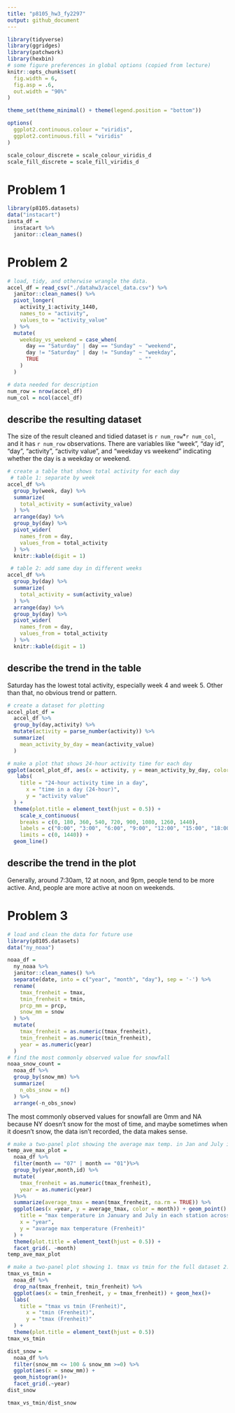 ```yaml
---
title: "p8105_hw3_fy2297"
output: github_document
---
```


```r
library(tidyverse)
library(ggridges)
library(patchwork)
library(hexbin)
# some figure preferences in global options (copied from lecture)
knitr::opts_chunk$set(
  fig.width = 6,
  fig.asp = .6,
  out.width = "90%"
)

theme_set(theme_minimal() + theme(legend.position = "bottom"))

options(
  ggplot2.continuous.colour = "viridis",
  ggplot2.continuous.fill = "viridis"
)

scale_colour_discrete = scale_colour_viridis_d
scale_fill_discrete = scale_fill_viridis_d
```
# Problem 1

```r
library(p8105.datasets)
data("instacart")
insta_df =
  instacart %>% 
  janitor::clean_names()
```


# Problem 2
```r
# load, tidy, and otherwise wrangle the data.
accel_df = read_csv("./datahw3/accel_data.csv") %>% 
  janitor::clean_names() %>% 
  pivot_longer(
    activity_1:activity_1440,
    names_to = "activity",
    values_to = "activity_value"
  ) %>% 
  mutate(
    weekday_vs_weekend = case_when(
      day == "Saturday" | day == "Sunday" ~ "weekend",
      day != "Saturday" | day != "Sunday" ~ "weekday",
      TRUE                                ~ ""
    )
  )
```

```r
# data needed for description
num_row = nrow(accel_df)
num_col = ncol(accel_df)
```
## describe the resulting dataset
The size of the result cleaned and tidied dataset is `r num_row`*`r num_col`, and it has `r num_row` observations. There are variables like "week", "day id", "day", "activity", "activity value", and "weekday vs weekend" indicating whether the day is a weekday or weekend.

```r
# create a table that shows total activity for each day
 # table 1: separate by week
accel_df %>% 
  group_by(week, day) %>% 
  summarize(
    total_activity = sum(activity_value)
  ) %>%
  arrange(day) %>% 
  group_by(day) %>% 
  pivot_wider(
    names_from = day,
    values_from = total_activity
  ) %>% 
  knitr::kable(digit = 1)

 # table 2: add same day in different weeks
accel_df %>% 
  group_by(day) %>% 
  summarize(
    total_activity = sum(activity_value)
  ) %>%
  arrange(day) %>% 
  group_by(day) %>% 
  pivot_wider(
    names_from = day,
    values_from = total_activity
  ) %>% 
  knitr::kable(digit = 1)
```
## describe the trend in the table
Saturday has the lowest total activity, especially week 4 and week 5. Other than that, no obvious trend or pattern.

```r
# create a dataset for plotting
accel_plot_df = 
  accel_df %>% 
  group_by(day,activity) %>% 
  mutate(activity = parse_number(activity)) %>% 
  summarize(
    mean_activity_by_day = mean(activity_value)
  )

# make a plot that shows 24-hour activity time for each day
ggplot(accel_plot_df, aes(x = activity, y = mean_activity_by_day, color = day)) + 
   labs(
    title = "24-hour activity time in a day",
      x = "time in a day (24-hour)",
      y = "activity value"
  ) +
  theme(plot.title = element_text(hjust = 0.5)) +
    scale_x_continuous(
    breaks = c(0, 180, 360, 540, 720, 900, 1080, 1260, 1440),
    labels = c("0:00", "3:00", "6:00", "9:00", "12:00", "15:00", "18:00", "21:00", "23:59"),
    limits = c(0, 1440)) +
  geom_line()
```

## describe the trend in the plot
Generally, around 7:30am, 12 at noon, and 9pm, people tend to be more active. And, people are more active at noon on weekends.


# Problem 3
```r
# load and clean the data for future use
library(p8105.datasets)
data("ny_noaa")

noaa_df = 
  ny_noaa %>% 
  janitor::clean_names() %>% 
  separate(date, into = c("year", "month", "day"), sep = '-') %>% 
  rename(
    tmax_frenheit = tmax,
    tmin_frenheit = tmin,
    prcp_mm = prcp,
    snow_mm = snow
  ) %>% 
  mutate(
    tmax_frenheit = as.numeric(tmax_frenheit),
    tmin_frenheit = as.numeric(tmin_frenheit),
    year = as.numeric(year)
  )
# find the most commonly observed value for snowfall
noaa_snow_count = 
  noaa_df %>% 
  group_by(snow_mm) %>% 
  summarize(
    n_obs_snow = n()
  ) %>% 
  arrange(-n_obs_snow)
```
The most commonly observed values for snowfall are 0mm and NA because NY doesn't snow for the most of time, and maybe sometimes when it doesn't snow, the data isn't recorded, the data makes sense.

```r
# make a two-panel plot showing the average max temp. in Jan and July in each station across years
temp_ave_max_plot = 
  noaa_df %>% 
  filter(month == "07" | month == "01")%>% 
  group_by(year,month,id) %>% 
  mutate(
    tmax_frenheit = as.numeric(tmax_frenheit),
    year = as.numeric(year)
  )%>% 
  summarize(average_tmax = mean(tmax_frenheit, na.rm = TRUE)) %>% 
  ggplot(aes(x =year, y = average_tmax, color = month)) + geom_point() + geom_smooth() + labs(
    title = "max temperature in January and July in each station across years",
    x = "year",
    y = "avarage max temperature (Frenheit)"
  ) +
  theme(plot.title = element_text(hjust = 0.5)) +
  facet_grid(. ~month)
temp_ave_max_plot
```

```r
# make a two-panel plot showing 1. tmax vs tmin for the full dataset 2. distribution of snowfall values greater than 0 and less than 100 separately by year.
tmax_vs_tmin = 
  noaa_df %>% 
  drop_na(tmax_frenheit, tmin_frenheit) %>% 
  ggplot(aes(x = tmin_frenheit, y = tmax_frenheit)) + geom_hex()+
  labs(
    title = "tmax vs tmin (Frenheit)",
      x = "tmin (Frenheit)",
      y = "tmax (Frenheit)"
  ) +
  theme(plot.title = element_text(hjust = 0.5))
tmax_vs_tmin

dist_snow = 
  noaa_df %>% 
  filter(snow_mm <= 100 & snow_mm >=0) %>% 
  ggplot(aes(x = snow_mm)) +
  geom_histogram()+
  facet_grid(.~year)
dist_snow

tmax_vs_tmin/dist_snow
```







